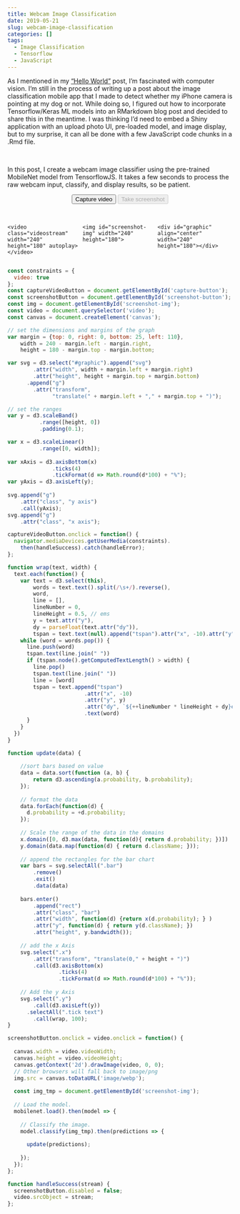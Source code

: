 ```yaml
---
title: Webcam Image Classification
date: 2019-05-21
slug: webcam-image-classification
categories: []
tags:
  - Image Classification
  - Tensorflow
  - JavaScript
---
```



As I mentioned in my ["Hello World"](/posts/2019-05-07-hello_world/) post, I'm fascinated with computer vision. I'm still in the process of writing up a post about the image classification mobile app that I made to detect whether my iPhone camera is pointing at my dog or not. While doing so, I figured out how to incorporate Tensorflow/Keras ML models into an RMarkdown blog post and decided to share this in the meantime. I was thinking I'd need to embed a Shiny application with an upload photo UI, pre-loaded model, and image display, but to my surprise, it can all be done with a few JavaScript code chunks in a .Rmd file.

<br>

In this post, I create a webcam image classifier using the pre-trained MobileNet model from TensorflowJS. It takes a few seconds to process the raw webcam input, classify, and display results, so be patient.


<!-- Load TensorFlow.js. This is required to use MobileNet. -->
<script src="https://cdn.jsdelivr.net/npm/@tensorflow/tfjs@1.0.1"></script>
<!-- Load the MobileNet model. -->
<script src="https://cdn.jsdelivr.net/npm/@tensorflow-models/mobilenet@1.0.1"></script>
<!-- Load D3 for the visualization of predicted image classifications -->
<script src="https://d3js.org/d3.v4.min.js"></script>

<style>
.bar {
    fill: #27A822;
}

.axis {
    font-size: 10px;
}

.axis path,
.axis line {
    fill: none;
    display: none;
}

.label {
    font-size: 13px;
}

.column {
  float: left;
  width: 33.33%;
}

.row:after {
  content: "";
  display: table;
  clear: both;
}
</style>

<!--html_preserve-->
<p align="center">
  <button id="capture-button" class="capture-button">Capture video</button>
  <button id="screenshot-button" disabled>Take screenshot</button>
</p>
<br>
<div class="row">
  <div class="column">
    <video class="videostream" width="240" height="180" autoplay></video>
  </div>
  <div class="column">
    <img id="screenshot-img" width="240" height="180">
  </div>
  <div class="column">
    <div id="graphic" align="center" width="240" height="180"></div>
  </div>
</div>
<!--/html_preserve-->

<!-- <div id="screenshot" style="text-align:center;"> -->
<!--   <p><button class="capture-button">Capture video</button> -->
<!--   <button id="screenshot-button" disabled>Take screenshot</button></p> -->
<!--   <br> -->
<!--   <video class="videostream" autoplay></video> -->
<!--   <img id="screenshot-img"> -->
<!--   <p id="demo"></p> -->
<!--   <div id="graphic" align="center"></div> -->
<!-- </div> -->


```js
const constraints = {
  video: true
};
const captureVideoButton = document.getElementById('capture-button');
const screenshotButton = document.getElementById('screenshot-button');
const img = document.getElementById('screenshot-img');
const video = document.querySelector('video');
const canvas = document.createElement('canvas');

// set the dimensions and margins of the graph
var margin = {top: 0, right: 0, bottom: 25, left: 110},
    width = 240 - margin.left - margin.right,
    height = 180 - margin.top - margin.bottom;

var svg = d3.select("#graphic").append("svg")
        .attr("width", width + margin.left + margin.right)
        .attr("height", height + margin.top + margin.bottom)
      .append("g")
        .attr("transform", 
              "translate(" + margin.left + "," + margin.top + ")");

// set the ranges
var y = d3.scaleBand()
          .range([height, 0])
          .padding(0.1);

var x = d3.scaleLinear()
          .range([0, width]);
          
var xAxis = d3.axisBottom(x)
              .ticks(4)
              .tickFormat(d => Math.round(d*100) + "%");
var yAxis = d3.axisLeft(y);
          
svg.append("g")
    .attr("class", "y axis")
    .call(yAxis);
svg.append("g")
    .attr("class", "x axis");

captureVideoButton.onclick = function() {
  navigator.mediaDevices.getUserMedia(constraints).
    then(handleSuccess).catch(handleError);
};

function wrap(text, width) {
  text.each(function() {
    var text = d3.select(this),
        words = text.text().split(/\s+/).reverse(),
        word,
        line = [],
        lineNumber = 0,
        lineHeight = 0.5, // ems
        y = text.attr("y"),
        dy = parseFloat(text.attr("dy")),
        tspan = text.text(null).append("tspan").attr("x", -10).attr("y", y).attr("dy", dy + "em")
    while (word = words.pop()) {
      line.push(word)
      tspan.text(line.join(" "))
      if (tspan.node().getComputedTextLength() > width) {
        line.pop()
        tspan.text(line.join(" "))
        line = [word]
        tspan = text.append("tspan")
                        .attr("x", -10)
                        .attr("y", y)
                        .attr("dy", `${++lineNumber * lineHeight + dy}em`)
                        .text(word)
      }
    }
  })
}

function update(data) {
    
    //sort bars based on value
    data = data.sort(function (a, b) { 
        return d3.ascending(a.probability, b.probability);
    });
    
    // format the data
    data.forEach(function(d) {
      d.probability = +d.probability;
    });
  
    // Scale the range of the data in the domains
    x.domain([0, d3.max(data, function(d){ return d.probability; })])
    y.domain(data.map(function(d) { return d.className; }));
  
    // append the rectangles for the bar chart
    var bars = svg.selectAll(".bar")
        .remove()
        .exit()
        .data(data)
    
    bars.enter()
        .append("rect")
        .attr("class", "bar")
        .attr("width", function(d) {return x(d.probability); } )
        .attr("y", function(d) { return y(d.className); })
        .attr("height", y.bandwidth());
  
    // add the x Axis
    svg.select(".x")
        .attr("transform", "translate(0," + height + ")")
        .call(d3.axisBottom(x)
                .ticks(4)
                .tickFormat(d => Math.round(d*100) + "%"));
  
    // Add the y Axis
    svg.select(".y")
        .call(d3.axisLeft(y))
      .selectAll(".tick text")
        .call(wrap, 100);
}

screenshotButton.onclick = video.onclick = function() {
  
  canvas.width = video.videoWidth;
  canvas.height = video.videoHeight;
  canvas.getContext('2d').drawImage(video, 0, 0);
  // Other browsers will fall back to image/png
  img.src = canvas.toDataURL('image/webp');
  
  const img_tmp = document.getElementById('screenshot-img');
  
  // Load the model.
  mobilenet.load().then(model => {
    
    // Classify the image.
    model.classify(img_tmp).then(predictions => {
      
      update(predictions);
            
    });
  });
};

function handleSuccess(stream) {
  screenshotButton.disabled = false;
  video.srcObject = stream;
};
```


